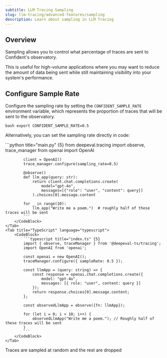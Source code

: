 ```yaml
---
subtitle: LLM Tracing Sampling
slug: llm-tracing/advanced-features/sampling
description: Learn about sampling in LLM Tracing
---
```


## Overview

Sampling allows you to control what percentage of traces are sent to Confident's observatory.

<Info>
This is useful for high-volume applications where you may want to reduce the amount of data being sent while still maintaining visibility into your system's performance. 
</Info>

## Configure Sample Rate

Configure the sampling rate by setting the `CONFIDENT_SAMPLE_RATE` environment variable, which represents the proportion of traces that will be sent to the observatory.

<CodeBlock>```bash export CONFIDENT_SAMPLE_RATE=0.5 ```</CodeBlock>

Alternatively, you can set the sampling rate directly in code:

<Tabs>
    <Tab title="Python" language="python">
        <CodeBlock>
            ```python title="main.py" {5}
            from deepeval.tracing import observe, trace_manager
            from openai import OpenAI
            
            client = OpenAI()
            trace_manager.configure(sampling_rate=0.5)
            
            @observe()
            def llm_app(query: str):
                return client.chat.completions.create(
                    model="gpt-4o",
                    messages=[{"role": "user", "content": query}]
                ).choices[0].message.content
            
            for _ in range(10):
                llm_app("Write me a poem.")  # roughly half of these traces will be sent
            ```
        </CodeBlock>
    </Tab>
    <Tab title="TypeScript" language="typescript">
        <CodeBlock>
            ```typescript title="index.ts" {5}
            import { observe, traceManager } from '@deepeval-ts/tracing';
            import OpenAI from 'openai';

            const openai = new OpenAI();
            traceManager.configure({ sampleRate: 0.5 });

            const llmApp = (query: string) => {
                const response = openai.chat.completions.create({
                    model: "gpt-4o",
                    messages: [{ role: "user", content: query }]
                });
                return response.choices[0].message.content;
            };

            const observedLlmApp = observe({fn: llmApp});

            for (let i = 0; i < 10; i++) {
                observedLlmApp("Write me a poem."); // Roughly half of these traces will be sent
            }
            ```
        </CodeBlock>
    </Tab>

</Tabs>

<Note>
Traces are sampled at random and the rest are dropped
</Note>
